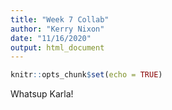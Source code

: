 ```yaml
---
title: "Week 7 Collab"
author: "Kerry Nixon"
date: "11/16/2020"
output: html_document
---
```


```r
knitr::opts_chunk$set(echo = TRUE)
```

Whatsup Karla!